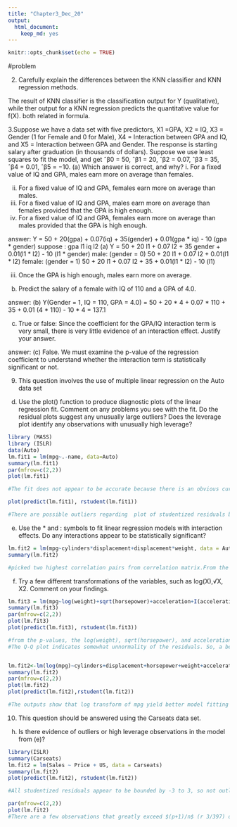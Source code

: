 ```yaml
---
title: "Chapter3_Dec_20"
output: 
  html_document: 
    keep_md: yes
---
```


```r
knitr::opts_chunk$set(echo = TRUE)
```

#problem

2. Carefully explain the differences between the KNN classifier and KNN
regression methods.

The result of KNN classifier is the classification output for Y (qualitative), while ther output for a KNN regression predicts the
quantitative value for f(X). both related in formula.

3.Suppose we have a data set with five predictors, X1 =GPA, X2 = IQ,
X3 = Gender (1 for Female and 0 for Male), X4 = Interaction between
GPA and IQ, and X5 = Interaction between GPA and Gender. The
response is starting salary after graduation (in thousands of dollars).
Suppose we use least squares to fit the model, and get ˆβ0 = 50, ˆβ1 =
20, ˆβ2 = 0.07, ˆβ3 = 35, ˆβ4 = 0.01, ˆβ5 = −10.
(a) Which answer is correct, and why?
i. For a fixed value of IQ and GPA, males earn more on average
than females.
 
ii. For a fixed value of IQ and GPA, females earn more on
average than males.
iii. For a fixed value of IQ and GPA, males earn more on average
than females provided that the GPA is high enough.
iv. For a fixed value of IQ and GPA, females earn more on
average than males provided that the GPA is high enough.

answer:
Y = 50 + 20(gpa) + 0.07(iq) + 35(gender) + 0.01(gpa * iq) - 10 (gpa * gender)
suppose : gpa l1 iq l2
(a) Y = 50 + 20 l1 + 0.07 l2 + 35 gender + 0.01(l1 * l2) - 10 (l1 * gender)
male: (gender = 0)   50 + 20 l1 + 0.07 l2 + 0.01(l1 * l2)
female: (gender = 1) 50 + 20 l1 + 0.07 l2 + 35 + 0.01(l1 * l2) - 10 (l1)

iii. Once the GPA is high enough, males earn more on average.

(b) Predict the salary of a female with IQ of 110 and a GPA of 4.0.

answer:
(b) Y(Gender = 1, IQ = 110, GPA = 4.0)
= 50 + 20 * 4 + 0.07 * 110 + 35 + 0.01 (4 * 110) - 10 * 4
= 137.1

(c) True or false: Since the coefficient for the GPA/IQ interaction
term is very small, there is very little evidence of an interaction
effect. Justify your answer.

answer:
(c) False. We must examine the p-value of the regression coefficient to
understand whether the interaction term is statistically significant or not.

9. This question involves the use of multiple linear regression on the
Auto data set

(d) Use the plot() function to produce diagnostic plots of the linear
regression fit. Comment on any problems you see with the fit.
Do the residual plots suggest any unusually large outliers? Does
the leverage plot identify any observations with unusually high
leverage?

```r
library (MASS)
library (ISLR)
data(Auto)
lm.fit1 = lm(mpg~.-name, data=Auto)
summary(lm.fit1)
par(mfrow=c(2,2))
plot(lm.fit1)

#The fit does not appear to be accurate because there is an obvious curve pattern to the residuals plots. From the leverage plot, point 14 appears to have high leverage, without a high magnitude residual.

plot(predict(lm.fit1), rstudent(lm.fit1))

#There are possible outliers regarding  plot of studentized residuals because there are data with a value greater than 3.
```

(e) Use the * and : symbols to fit linear regression models with
interaction effects. Do any interactions appear to be statistically
significant?

```r
lm.fit2 = lm(mpg~cylinders*displacement+displacement*weight, data = Auto)
summary(lm.fit2)

#picked two highest correlation pairs from correlation matrix.From the p-values, we can see that the interaction between displacement and weight is statistically signifcant, while the interactiion between cylinders and displacement is not.
```

(f) Try a few different transformations of the variables, such as
log(X),√X, X2. Comment on your findings.

```r
lm.fit3 = lm(mpg~log(weight)+sqrt(horsepower)+acceleration+I(acceleration^2), data = Auto)
summary(lm.fit3)
par(mfrow=c(2,2))
plot(lm.fit3)
plot(predict(lm.fit3), rstudent(lm.fit3))

#from the p-values, the log(weight), sqrt(horsepower), and acceleration^2 all have statistical significance. The residuals plot has less of a obvious pattern than the plot of all linear regression terms. The studentized residuals displays potential outliers (>3). The leverage plot indicates more than three points with high leverage.
#The Q-Q plot indicates somewhat unnormality of the residuals. So, a better transformation need to be applied to our model.So in the next attempt, we use log(mpg) as our response variable.


lm.fit2<-lm(log(mpg)~cylinders+displacement+horsepower+weight+acceleration+year+origin,data=Auto)
summary(lm.fit2)
par(mfrow=c(2,2)) 
plot(lm.fit2)
plot(predict(lm.fit2),rstudent(lm.fit2))

#The outputs show that log transform of mpg yield better model fitting regarding better R^2, normality of residuals).
```

10. This question should be answered using the Carseats data set.
(h) Is there evidence of outliers or high leverage observations in the
model from (e)?

```r
library(ISLR)
summary(Carseats)
lm.fit2 = lm(Sales ~ Price + US, data = Carseats)
summary(lm.fit2)
plot(predict(lm.fit2), rstudent(lm.fit2))

#All studentized residuals appear to be bounded by -3 to 3, so not outliers 

par(mfrow=c(2,2))
plot(lm.fit2)
#There are a few observations that greatly exceed $(p+1)/n$ (r 3/397) on the leverage-statistic plot that suggest that the corresponding points have high leverage.
```


